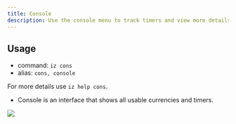 ```yaml
---
title: Console
description: Use the console menu to track timers and view more details.
---
```


## Usage
- command: `iz cons`
- alias: `cons, console`

<Note>For more details use `iz help cons`.</Note>

- Console is an interface that shows all usable currencies and timers.

<img src="../images/cons.jpg" />
